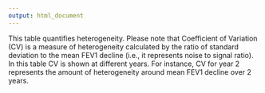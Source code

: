 ```yaml
---
output: html_document
---
```


This table quantifies heterogeneity. Please note that Coefficient of Variation (CV) is a measure of heterogeneity calculated by the ratio of standard deviation to the mean FEV1 decline (i.e., it represents noise to signal ratio). In this table CV is shown at different years. For instance, CV for year 2 represents the amount of heterogeneity around mean FEV1 decline over 2 years.